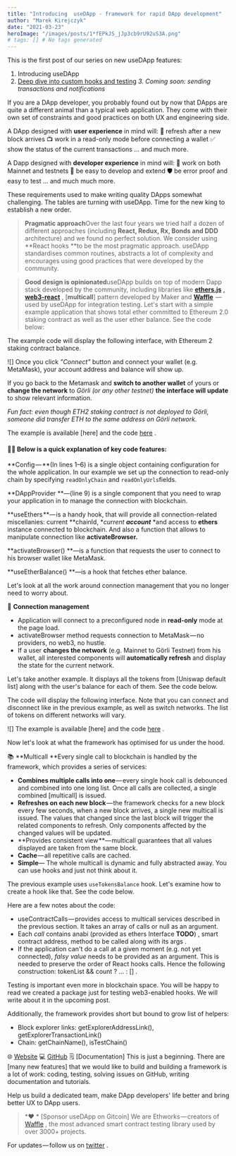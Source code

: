 ```yaml
---
title: "Introducing  useDApp - framework for rapid DApp development"
author: "Marek Kirejczyk"
date: "2021-03-23"
heroImage: "/images/posts/1*fEPkJS_jJp3cb9rU92uS3A.png"
# tags: [] # No tags generated
---
```


This is the first post of our series on new useDApp features:
1. Introducing useDApp
2. [Deep dive into custom hooks and testing](https://medium.com/ethworks/usedapp-deep-dive-into-custom-hooks-and-testing-4a59fbc1769a) 
*3. Coming soon: sending transactions and notifications*

If you are a DApp developer, you probably found out by now that DApps are quite a different animal than a typical web application. They come with their own set of constraints and good practices on both UX and engineering side.

A DApp designed with **user experience** in mind will:
🔄 refresh after a new block arrives
📺 work in a read-only mode before connecting a wallet
✅ show the status of the current transactions
… and much more.

A Dapp designed with **developer experience** in mind will:
🧪 work on both Mainnet and testnets
🍼 be easy to develop and extend
🛡️ be error proof and easy to test
… and much much more.

These requirements used to make writing quality DApps somewhat challenging. The tables are turning with useDApp. Time for the new king to establish a new order.

> **Pragmatic approach**Over the last four years we tried half a dozen of different approaches (including **React, Redux, Rx, Bonds and DDD** architecture) and we found no perfect solution. We consider using **React hooks **to be the most pragmatic approach.
useDApp standardises common routines, abstracts a lot of complexity and encourages using good practices that were developed by the community.

> **Good design is opinionated**useDApp builds on top of modern Dapp stack developed by the community, including libraries like [**ethers.js**](https://github.com/ethers-io/ethers.js/) **,** [**web3-react**](https://github.com/NoahZinsmeister/web3-react) , [**multicall**]
pattern developed by Maker and [**Waffle**](https://getwaffle.io/)  — used by useDApp for integration testing.
Let's start with a simple example application that shows total ether committed to Ethereum 2.0 staking contract as well as the user ether balance. See the code below:

The example code will display the following interface, with Ethereum 2 staking contract balance.

![]
Once you click *"Connect"* button and connect your wallet (e.g. MetaMask), your account address and balance will show up.

If you go back to the Metamask and **switch to another wallet** of yours or **change the network** to *Görli (or any other testnet)* **the interface will update** to show relevant information.

*Fun fact: even though ETH2 staking contract is not deployed to Görli, someone did transfer ETH to the same address on Görli network.*

The example is available [here]
and the code [here](https://github.com/EthWorks/useDApp/blob/master/packages/example/src/pages/Balance.tsx) .

#### 👩‍🏫 Below is a quick explanation of key code features:
**Config — **(In lines 1–6) is a single object containing configuration for the whole application. In our example we set up the connection to read-only chain by specifying `readOnlyChain` and `readOnlyUrls`fields.

**DAppProvider **—(line 9) is a single component that you need to wrap your application in to manage the connection with blockchain.

**useEthers **— is a handy hook, that will provide all connection-related miscellanies: current **chainId, **current **account*** *and access to **ethers** instance connected to blockchain. And also a function that allows to manipulate connection like **activateBrowser.**

**activateBrowser() **—is a function that requests the user to connect to his browser wallet like MetaMask.

**useEtherBalance() **—is a hook that fetches ether balance.

Let's look at all the work around connection management that you no longer need to worry about.

📡 **Connection management**

- Application will connect to a preconfigured node in **read-only** mode at the page load.
- activateBrowser method requests connection to MetaMask — no providers, no web3, no hustle.
- If a user **changes the network** (e.g. Mainnet to Görli Testnet) from his wallet, all interested components will **automatically refresh** and display the state for the current network.

Let's take another example. It displays all the tokens from [Uniswap default list]
along with the user's balance for each of them. See the code below.

The code will display the following interface. Note that you can connect and disconnect like in the previous example, as well as switch networks. The list of tokens on different networks will vary.

![]
The example is available [here]
and the code [here](https://github.com/EthWorks/useDApp/blob/master/packages/example/src/pages/Tokens.tsx) .

Now let's look at what the framework has optimised for us under the hood.

📚 **Multicall **Every single call to blockchain is handled by the framework, which provides a series of services:

- **Combines multiple calls into one** — every single hook call is debounced and combined into one long list. Once all calls are collected, a single combined [multicall]
is issued.
- **Refreshes on each new block** — the framework checks for a new block every few seconds, when a new block arrives, a single new multicall is issued. The values that changed since the last block will trigger the related components to refresh. Only components affected by the changed values will be updated.
- **Provides consistent view **— multicall guarantees that all values displayed are taken from the same block.
- **Cache** — all repetitive calls are cached.
- **Simple**— The whole multicall is dynamic and fully abstracted away. You can use hooks and just not think about it.

The previous example uses `useTokensBalance` hook. Let's examine how to create a hook like that. See the code below.

Here are a few notes about the code:

- useContractCalls — provides access to multicall services described in the previous section. It takes an array of calls or null as an argument.
- Each *call* contains anabi (provided as ethers Interface **TODO**) , smart contract address, method to be called along with its args .
- If the application can't do a call at a given moment (e.g. not yet connected), *falsy value* needs to be provided as an argument. This is needed to preserve the order of React hooks calls. Hence the following construction: tokenList && count ? ... : [] .

Testing is important even more in blockchain space. You will be happy to read we created a package just for testing web3-enabled hooks. We will write about it in the upcoming post.

Additionally, the framework provides short but bound to grow list of helpers:

- Block explorer links: getExplorerAddressLink(), getExplorerTransactionLink()
- Chain: getChainName(), isTestChain()

🌐 [Website](http://usedapp.io) 
💻 [GitHub](https://github.com/ethworks/usedapp) 
🗒️ [Documentation]
This is just a beginning. There are [many new features]
that we would like to build and building a framework is a lot of work: coding, testing, solving issues on GitHub, writing documentation and tutorials.

Help us build a dedicated team, make DApp developers' life better and bring better UX to DApp users.

> *❤️ * [Sponsor useDApp on Gitcoin]
We are Ethworks — creators of [Waffle](https://getwaffle.io/) , the most advanced smart contract testing library used by over 3000+ projects.

For updates — follow us on [twitter](https://twitter.com/ethworks) .